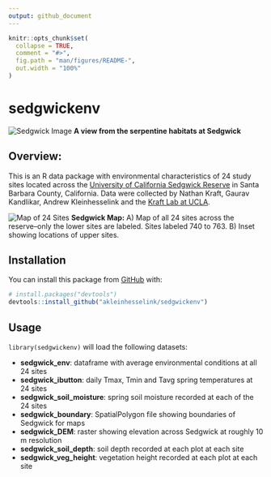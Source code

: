 ```yaml
---
output: github_document
---
```


<!-- README.md is generated from README.Rmd. Please edit that file -->

```r
knitr::opts_chunk$set(
  collapse = TRUE,
  comment = "#>",
  fig.path = "man/figures/README-",
  out.width = "100%"
)
```

# sedgwickenv

<!-- badges: start -->
<!-- badges: end -->

![Sedgwick Image](man/figures/IMG_1612.JPG)
__A view from the serpentine habitats at Sedgwick__

## Overview: 

This is an R data package with environmental characteristics of 24 study sites located across the [University of California Sedgwick Reserve](https://sedgwick.nrs.ucsb.edu/) in Santa Barbara County, California. Data were collected by Nathan Kraft, Gaurav Kandlikar, Andrew Kleinhesselink and the [Kraft Lab at UCLA](https://sites.lifesci.ucla.edu/eeb-kraft/).     

![Map of 24 Sites](man/figures/README-sedgwick_map.png)
__Sedgwick Map:__ A) Map of all 24 sites across the reserve--only the lower sites are labeled. Sites labeled 740 to 763. B) Inset showing locations of upper sites.
<!--sites mapped with the data-raw/map_sedgwick_ggmap.R script --> 

## Installation

You can install this package from [GitHub](https://github.com/) with:

``` r
# install.packages("devtools")
devtools::install_github("akleinhesselink/sedgwickenv")
```

## Usage

`library(sedgwickenv)` will load the following datasets:

* __sedgwick_env__: dataframe with average environmental conditions at all 24 sites 
* __sedgwick_ibutton__: daily Tmax, Tmin and Tavg spring temperatures at 24 sites 
* __sedgwick_soil_moisture__: spring soil moisture recorded at each of the 24 sites 
* __sedgwick_boundary__: SpatialPolygon file showing boundaries of Sedgwick for maps 
* __sedgwick_DEM__: raster showing elevation across Sedgwick at roughly 10 m resolution 
* __sedgwick_soil_depth__: soil depth recorded at each plot at each site 
* __sedgwick_veg_height__: vegetation height recorded at each plot at each site


